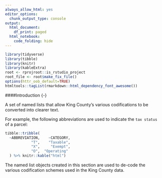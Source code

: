 ```yaml
--- 
always_allow_html: yes
editor_options:
  chunk_output_type: console
output:
  html_document:
    df_print: paged
  html_notebook:
    code_folding: hide
---
```


```r

library(tidyverse)
library(tibble)
library(knitr)
library(kableExtra)
root <- rprojroot::is_rstudio_project
root_file <- root$make_fix_file()
options(httr_oob_default=TRUE) 
htmltools::tagList(rmarkdown::html_dependency_font_awesome())
```

####Introduction {-}

A set of named lists that allow King County's various codifications to be converted into 
clearer text.

For example, the following abbreviations are used to indicate the `tax status` of a parcel:

```r

tibble::tribble(
  ~ABBREVIATION,    ~CATEGORY,
            "T",    "Taxable",
            "X",     "Exempt",
            "O",  "Operating"
  ) %>% knitr::kable("html") 

```

The named list objects created in this section are used to de-code the various codification schemes
used in the King County data.

